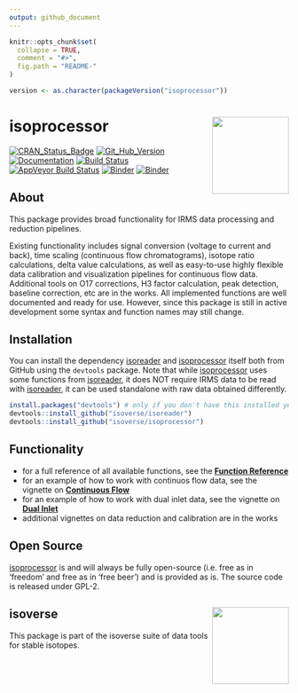 ```yaml
---
output: github_document
---
```


<!-- README.md is generated from README.Rmd. Please edit that file -->

```r
knitr::opts_chunk$set(
  collapse = TRUE,
  comment = "#>",
  fig.path = "README-"
)

version <- as.character(packageVersion("isoprocessor"))
```

# isoprocessor <a href='http://isoprocessor.isoverse.org'><img src='man/figures/isoprocessor_logo_thumb.png' align="right" height="138.5"/></a>

[![CRAN_Status_Badge](http://www.r-pkg.org/badges/version/isoprocessor)](https://cran.r-project.org/package=isoprocessor)
[![Git_Hub_Version](https://img.shields.io/badge/GitHub-`r version`-orange.svg?style=flat-square)](/commits)
[![Documentation](https://img.shields.io/badge/docs-online-green.svg)](http://isoprocessor.isoverse.org/)
[![Build Status](https://travis-ci.org/isoverse/isoprocessor.svg?branch=master)](https://travis-ci.org/isoverse/isoprocessor)
[![AppVeyor Build Status](https://ci.appveyor.com/api/projects/status/github/isoverse/isoprocessor?branch=master&svg=true)](https://ci.appveyor.com/project/isoverse/isoprocessor)
[![Binder](https://img.shields.io/badge/launch-RStudio-blue.svg)](https://mybinder.org/v2/gh/isoverse/isoprocessor/binder?urlpath=rstudio)
[![Binder](https://img.shields.io/badge/launch-Jupyter-orange.svg)](https://mybinder.org/v2/gh/isoverse/isoprocessor/binder?urlpath=lab)

## About

This package provides broad functionality for IRMS data processing and reduction pipelines.

Existing functionality includes signal conversion (voltage to current and back), time scaling (continuous flow chromatograms), isotope ratio calculations, delta value calculations, as well as easy-to-use highly flexible data calibration and visualization pipelines for continuous flow data. Additional tools on O17 corrections, H3 factor calculation, peak detection, baseline correction, etc are in the works. All implemented functions are well documented and ready for use. However, since this package is still in active development some syntax and function names may still change.

## Installation

You can install the dependency [isoreader](http://isoreader.isoverse.org/) and [isoprocessor](http://isoprocessor.isoverse.org/) itself both from GitHub using the `devtools` package. Note that while [isoprocessor](http://isoprocessor.isoverse.org/) uses some functions from [isoreader](http://isoreader.isoverse.org/), it does NOT require IRMS data to be read with [isoreader](http://isoreader.isoverse.org/), it can be used standalone with raw data obtained differently.

```r
install.packages("devtools") # only if you don't have this installed yet
devtools::install_github("isoverse/isoreader")
devtools::install_github("isoverse/isoprocessor")
```

## Functionality

 - for a full reference of all available functions, see the **[Function Reference](http://isoprocessor.isoverse.org/reference/)**
 - for an example of how to work with continuos flow data, see the vignette on **[Continuous Flow](http://isoprocessor.isoverse.org/articles/continuous_flow.html)**
 - for an example of how to work with dual inlet data, see the vignette on **[Dual Inlet](http://isoprocessor.isoverse.org/articles/dual_inlet.html)**
 - additional vignettes on data reduction and calibration are in the works

## Open Source

[isoprocessor](http://isoprocessor.isoverse.org/) is and will always be fully open-source (i.e. free as in 'freedom' and free as in 'free beer') and is provided as is. The source code is released under GPL-2.

## isoverse <a href='http://www.isoverse.org'><img src='man/figures/isoverse_logo_thumb.png' align="right" height="138.5"/></a>

This package is part of the isoverse suite of data tools for stable isotopes.
